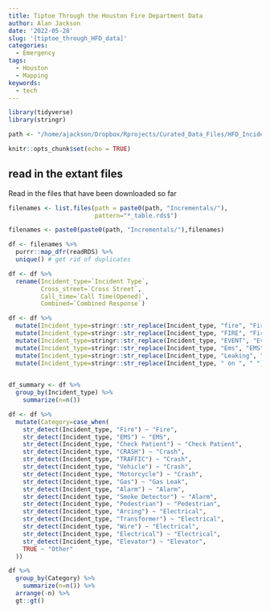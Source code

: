```yaml
---
title: Tiptoe Through the Houston Fire Department Data
author: Alan Jackson
date: '2022-05-28'
slug: '[tiptoe_through_HFD_data]'
categories:
  - Emergency
tags:
  - Houston
  - Mapping
keywords:
  - tech
---
```


```r
library(tidyverse)
library(stringr)

path <- "/home/ajackson/Dropbox/Rprojects/Curated_Data_Files/HFD_Incidents/"

knitr::opts_chunk$set(echo = TRUE)
```

##    read in the extant files

Read in the files that have been downloaded so far

```r

filenames <- list.files(path = paste0(path, "Incrementals/"),
                        pattern="*_table.rds$")

filenames <- paste0(paste0(path, "Incrementals/"),filenames)

df <- filenames %>% 
  purrr::map_dfr(readRDS) %>% 
  unique() # get rid of duplicates

df <- df %>% 
  rename(Incident_type=`Incident Type`, 
         Cross_street=`Cross Street`,
         Call_time=`Call Time(Opened)`,
         Combined=`Combined Response`)

df <- df %>% 
  mutate(Incident_type=stringr::str_replace(Incident_type, "fire", "Fire")) %>% 
  mutate(Incident_type=stringr::str_replace(Incident_type, "FIRE", "Fire")) %>% 
  mutate(Incident_type=stringr::str_replace(Incident_type, "EVENT", "Event")) %>% 
  mutate(Incident_type=stringr::str_replace(Incident_type, "Ems", "EMS")) %>% 
  mutate(Incident_type=stringr::str_replace(Incident_type, "Leaking", "Leak")) %>% 
  mutate(Incident_type=stringr::str_replace(Incident_type, " on ", " "))  
  

```


```r

df_summary <- df %>% 
  group_by(Incident_type) %>% 
    summarize(n=n())

df <- df %>% 
  mutate(Category=case_when(
    str_detect(Incident_type, "Fire") ~ "Fire",
    str_detect(Incident_type, "EMS") ~ "EMS",
    str_detect(Incident_type, "Check Patient") ~ "Check Patient",
    str_detect(Incident_type, "CRASH") ~ "Crash",
    str_detect(Incident_type, "TRAFFIC") ~ "Crash",
    str_detect(Incident_type, "Vehicle") ~ "Crash",
    str_detect(Incident_type, "Motorcycle") ~ "Crash",
    str_detect(Incident_type, "Gas") ~ "Gas Leak",
    str_detect(Incident_type, "Alarm") ~ "Alarm",
    str_detect(Incident_type, "Smoke Detector") ~ "Alarm",
    str_detect(Incident_type, "Pedestrian") ~ "Pedestrian",
    str_detect(Incident_type, "Arcing") ~ "Electrical",
    str_detect(Incident_type, "Transformer") ~ "Electrical",
    str_detect(Incident_type, "Wire") ~ "Electrical",
    str_detect(Incident_type, "Electrical") ~ "Electrical",
    str_detect(Incident_type, "Elevator") ~ "Elevator",
    TRUE ~ "Other"
  ))

df %>% 
  group_by(Category) %>% 
    summarize(n=n()) %>% 
  arrange(-n) %>% 
  gt::gt()

```








